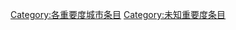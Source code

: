 {{Articles by Importance|topic=城市|project=城市|format=toc}}
{{Wikipedia category}}
{{emptycat}}

[[Category:各重要度城市条目|Category:各重要度城市条目]]
[[Category:未知重要度条目|Category:未知重要度条目]]
